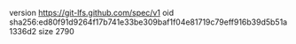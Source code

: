 version https://git-lfs.github.com/spec/v1
oid sha256:ed80f91d9264f17b741e33be309baf1f04e81719c79eff916b39d5b51a1336d2
size 2790
